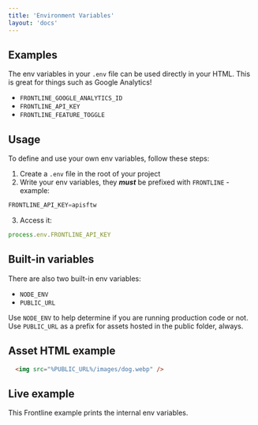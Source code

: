 ```yaml
---
title: 'Environment Variables'
layout: 'docs'
---
```


## Examples

The env variables in your `.env` file can be used directly in your HTML.
This is great for things such as Google Analytics!

- `FRONTLINE_GOOGLE_ANALYTICS_ID`
- `FRONTLINE_API_KEY`
- `FRONTLINE_FEATURE_TOGGLE`

## Usage

To define and use your own env variables, follow these steps:
1. Create a `.env` file in the root of your project
2. Write your env variables, they ***must*** be prefixed with `FRONTLINE` - example:
```javascript
FRONTLINE_API_KEY=apisftw
```
3. Access it:
```javascript
process.env.FRONTLINE_API_KEY
```

## Built-in variables

There are also two built-in env variables:
- `NODE_ENV`
- `PUBLIC_URL`

Use `NODE_ENV` to help determine if you are running production code or not.
Use `PUBLIC_URL` as a prefix for assets hosted in the public folder, always.

## Asset HTML example
```html
  <img src="%PUBLIC_URL%/images/dog.webp" />
```

## Live example
This Frontline example prints the internal env variables.


<Embed id="env-qwj77" height="150px" />
